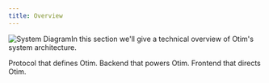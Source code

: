 ```yaml
---
title: Overview
---
```


![System Diagram](/img/system-diagram.png)In this section we'll give a technical overview of Otim's system architecture.

<CardGroup cols={1}>
  <Card title="Protocol (otim-protocol)" icon="sparkles" href="/developers/system-architecture/protocol/overview">
    Protocol that defines Otim.
  </Card>

  <Card title="Off-Chain (otim-offchain)" icon="sparkles" href="/developers/system-architecture/off-chain/overview">
    Backend that powers Otim.
  </Card>

  <Card title="App (otim-app)" icon="sparkles" href="/developers/system-architecture/app/overview">
    Frontend that directs Otim.
  </Card>
</CardGroup>